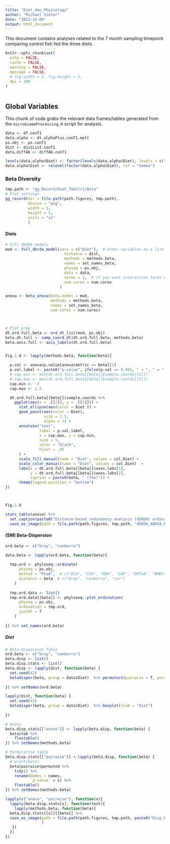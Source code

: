 ```yaml
---
title: "Diet_4mo_Physiology"
author: "Michael Sieler"
date: "2022-12-09"
output: html_document
---
```


This document contains analyses related to the 7 month sampling timepoint comparing control fish fed the three diets. 

```r

knitr::opts_chunk$set(
  echo = FALSE,
  cache = FALSE,
  warning = FALSE,
  message = FALSE, 
  # fig.width = 5, fig.height = 5,
  dpi = 300
)



```


## Global Variables

This chunk of code grabs the relevant data frames/tables generated from the `microbiomeProcessing.R` script for analysis.

```r

data <- df.conT1
data.alpha <- dt.alphaPlus.conT1.melt
ps.obj <- ps.conT1
dist <- distList.conT1
data.diffAb <- diffAb.conT1

levels(data.alpha$Diet) <- factor(levels(data.alpha$Diet), levels = c("Gemma", "Watts", "ZIRC"))
data.alpha$Diet <- relevel(factor(data.alpha$Diet), ref = "Gemma")

```



### Beta Diversity


```r
tmp.path <- "gg_Record/Diet_7moCtrl/Beta"
# Plot settings
gg_record(dir = file.path(path.figures, tmp.path),
          device = "png",
          width = 5,
          height = 5,
          units = "in"
          )

```

#### Diets

```r

# Full dbRDA models
mod <- full_dbrda_model(vars = c("Diet"),  # Enter variables as a list "c(var.A, var.B, var.C)"
                          distance = dist,
                          methods = methods.beta,
                          names = set_names_beta,
                          physeq = ps.obj,
                          data = data,
                          terms = 1,  # if you want interaction terms enter 2, otherwise 1
                          num.cores = num.cores
                        )

anova <- beta_anova(beta.model = mod,
                    methods = methods.beta,
                    names = set_names_beta,
                    num.cores = num.cores)



# Plot prep
dt.ord.full.beta <- ord_dt_list(mod, ps.obj)
beta.dt.full <- samp_coord_dt(dt.ord.full.beta, methods.beta)
beta.axis.full <- axis_labels(dt.ord.full.beta)


Fig.1.d <- lapply(methods.beta, function(beta){

  p.val <- anova$p.value[anova$metric == beta][1]
  p.val.label <- paste0("p-value", ifelse(p.val == 0.001, " < ", " = " ), p.val)
  # cap.min <- min(dt.ord.full.beta[[beta]]$sample.coords[[3]])
  # cap.max <- max(dt.ord.full.beta[[beta]]$sample.coords[[2]])
  cap.min <- -3
  cap.max <- 1.5

  dt.ord.full.beta[[beta]]$sample.coords %>%
    ggplot(aes(x = .[[2]], y = .[[3]])) +
      stat_ellipse(aes(color = Diet )) +
      geom_point(aes(color = Diet),
                 size = 2.5,
                 alpha = 1) +
      annotate("text", 
               label = p.val.label,
               x = cap.max, y = cap.min, 
               size = 5, 
               color = "black",
               hjust = .95
      ) +
      scale_fill_manual(name = "Diet", values = col.Diet) +
      scale_color_manual(name = "Diet", values = col.Diet)  + 
      labs(x = dt.ord.full.beta[[beta]]$axes.labs[1], 
           y = dt.ord.full.beta[[beta]]$axes.labs[2],
           caption = paste0(beta, " (7mo)")) + 
      theme(legend.position = "bottom")
})



Fig.1.d

stats_table(anova) %>%
  set_caption(paste0("Distance-based redundancy analysis (dbRDA) ordination. Beta.Score ~ Diet")) %>%
  save_as_image(path = file.path(path.figures, tmp.path, "dbRDA_ANOVA_Beta-Diet_7moCtrl.png"))

```

#### (SM) Beta-Dispersion

```r
ord.beta <- c("bray", "canberra")

data.beta <- lapply(ord.beta, function(beta){
  
  tmp.ord <- phyloseq::ordinate(
      physeq = ps.obj, 
      method = "PCoA",  # c("DCA", "CCA", "RDA", "CAP", "DPCoA", "NMDS", "MDS", "PCoA")
      distance = beta  # c("bray", "canberra", "sor")
    )
  
  tmp.ord.data <- list()
  tmp.ord.data[[beta]] <- phyloseq::plot_ordination(
      physeq = ps.obj,
      ordination = tmp.ord,
      justDF = T
    )
  
}) %>% set_names(ord.beta)

```


##### Diet

```r

# Beta-dispersion Table
ord.beta <- c("bray", "canberra")
beta.disp <- list()
beta.disp.stats <- list()
beta.disp <- lapply(dist, function(beta) {
  set.seed(42)
  betadisper(beta, group = data$Diet)  %>% permutest(pairwise = T, permutations = 999)
  
}) %>% setNames(ord.beta)

lapply(dist, function(beta) {
  set.seed(42)
  betadisper(beta, group = data$Diet)  %>% boxplot(xlab = "Diet")
  
}) 

# Anova
beta.disp.stats[["anova"]] <- lapply(beta.disp, function(beta) {
  beta$tab %>% 
    flextable()
}) %>% setNames(methods.beta)

# Permutation table
beta.disp.stats[["pairwise"]] <-lapply(beta.disp, function(beta) {
  # print(beta)
  beta$pairwise$permuted %>%
    tidy() %>%
    rename(Names = names,
           `p-value` = x) %>%
    flextable()
}) %>% setNames(methods.beta)

lapply(c("anova", "pairwise"), function(x){
  lapply(beta.disp.stats[x], function(test){
    lapply(methods.beta, function(beta){
  beta.disp.stats[[x]][[beta]] %>%
  save_as_image(path = file.path(path.figures, tmp.path, paste0("Disp_Beta-", x, "-",beta, "-Diet_7moCtrl.png"))
                )
   })
  })
})
```
